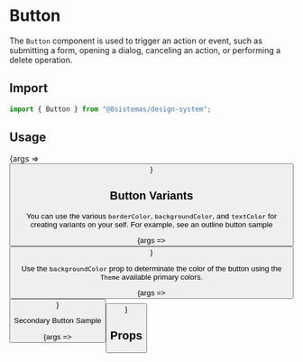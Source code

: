 
<Meta title="Atoms/Button" component={Button} />

# Button

The `Button` component is used to trigger an action or event, such as submitting a form, opening a dialog, canceling an action, or performing a delete operation.

## Import

```jsx
import { Button } from "@8sistemas/design-system";
```

## Usage

<Canvas>
    <Story name="Primary Button" args={{ color: "primary", children: ["Primary Button"] }}>
        {args => <Button {...args} />}
    </Story>
</Canvas>

## Button Variants

You can use the various `borderColor`, `backgroundColor`, and `textColor` for creating variants on your self. For example, see an outline button sample

<Canvas>
    <Story name="Primary Button (Outline)" args={{ backgroundColor: "lightTint", textColor: "primary", borderColor: "primary", children: ["Outlined Button"] }}>
        {args => <Button {...args} />}
    </Story>
</Canvas>

Use the `backgroundColor` prop to determinate the color of the button using the `Theme` available primary colors.

<Canvas>
    <Story name="Danger Button" args={{ backgroundColor: "danger", children: ["Danger Button"] }}>
        {args => <Button {...args} />}
    </Story>
</Canvas>

Secondary Button Sample

<Canvas>
    <Story name="Secondary Button" args={{ backgroundColor: "secondary", children: ["Secondary Button"] }}>
        {args => <Button {...args} />}
    </Story>
</Canvas>

## Props

<ArgsTable of={Button} />
